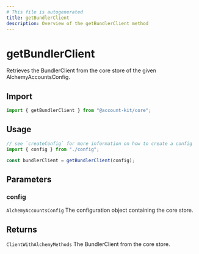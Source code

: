 ```yaml
---
# This file is autogenerated
title: getBundlerClient
description: Overview of the getBundlerClient method
---
```


# getBundlerClient

Retrieves the BundlerClient from the core store of the given AlchemyAccountsConfig.

## Import

```ts
import { getBundlerClient } from "@account-kit/core";
```

## Usage

```ts
// see `createConfig` for more information on how to create a config
import { config } from "./config";

const bundlerClient = getBundlerClient(config);
```

## Parameters

### config

`AlchemyAccountsConfig`
The configuration object containing the core store.

## Returns

`ClientWithAlchemyMethods`
The BundlerClient from the core store.
